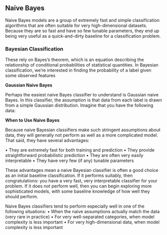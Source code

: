 ## Naive Bayes

Naive Bayes models are a group of extremely fast and simple classification algorithms that are often suitable for very high-dimensional datasets. Because they are so fast and have so few tunable parameters, they end up being very useful as a quick-and-dirty baseline for a classification problem. 

### Bayesian Classification

These rely on Bayes's theorem, which is an equation describing the relationship of conditional probabilities of statistical quantities. In Bayesian classification, we're interested in finding the probability of a label given some observed features


**Gaussian Naive Bayes**

Perhaps the easiest naive Bayes classifier to understand is Gaussian naive Bayes. In this classifier, the assumption is that data from each label is drawn from a simple Gaussian distribution. Imagine that you have the following data:

**When to Use Naive Bayes**

Because naive Bayesian classifiers make such stringent assumptions about data, they will generally not perform as well as a more complicated model. That said, they have several advantages:

•	They are extremely fast for both training and prediction
•	They provide straightforward probabilistic prediction
•	They are often very easily interpretable
•	They have very few (if any) tunable parameters

These advantages mean a naive Bayesian classifier is often a good choice as an initial baseline classification. If it performs suitably, then congratulations: you have a very fast, very interpretable classifier for your problem. If it does not perform well, then you can begin exploring more sophisticated models, with some baseline knowledge of how well they should perform.

Naive Bayes classifiers tend to perform especially well in one of the following situations:
•	When the naive assumptions actually match the data (very rare in practice)
•	For very well-separated categories, when model complexity is less important
•	For very high-dimensional data, when model complexity is less important



